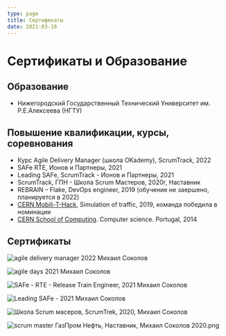 ```yaml
---
type: page
title: Сертификаты
date: 2021-03-18
---
```


# Сертификаты и Образование

## Образование
- Нижегородский Государственный Технический Университет им. Р.Е.Алексеева (НГТУ)


## Повышение квалификации, курсы, соревнования
- Курс Agile Delivery Manager (школа OKademy), ScrumTrack, 2022
- SAFe RTE, Ионов и Партнеры, 2021
- Leading SAFe, ScrumTrack - Ионов и Партнеры, 2021
- ScrumTrack, ГПН - Школа Scrum Мастеров, 2020г, Наставник
- REBRAIN – Flake, DevOps engineer, 2019 (обучение не заершено, планируется в 2022)
- [CERN Mobili-T-Hack](https://indico.cern.ch/event/791709/registrations/participants), Simulation of traffic, 2019, команда победила в номинации
- [CERN School of Computing](https://indico.cern.ch/event/298406/). Computer science. Portugal, 2014

## Сертификаты

<Image
  src="/images/agile-delivery-manager-2022-michael-sokolov.png"
  alt="agile delivery manager 2022 Михаил Соколов"
  width={1125}
  height={750}
  priority
  className="next-image"
/>


<Image
  src="/images/agile-days-2021-michael-sokolov.png"
  alt="agile days 2021 Михаил Соколов"
  width={1125}
  height={750}
  priority
  className="next-image"
/>

<Image
  src="/images/safe-rte-2021-michael-sokolov.png"
  alt="SAFe - RTE - Release Train Engineer, 2021 Михаил Соколов"
  width={750}
  height={1100}
  priority
  className="next-image"
/>

<Image
  src="/images/leading-safe-michael-sokolov-2021.png"
  alt="Leading SAFe - 2021 Михаил Соколов"
  width={750}
  height={1100}
  priority
  className="next-image"
/>


<Image
  src="/images/scrum-master-school-2020-michael-sokolov.png"
  alt="Школа Scrum масеров, ScrumTrek, 2020, Михаил Соколов"
  width={1125}
  height={750}
  priority
  className="next-image"
/>


<Image
  src="/images/scrum-master-gazprom-neft-michsel-sokolov-2020.png"
  alt="scrum master ГазПром Нефть, Наставник, Михаил Соколов 2020.png"
  width={750}
  height={1100}
  priority
  className="next-image"
/>


